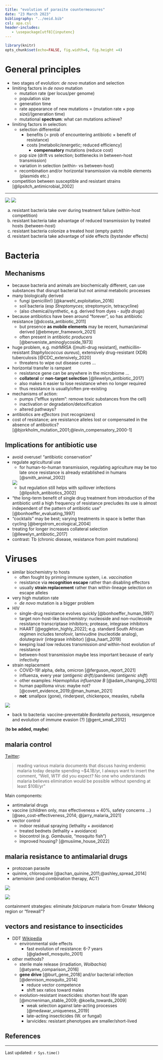 ---
title: "evolution of parasite countermeasures"
date: "23 March 2023"
bibliography: "../eeid.bib"
csl: apa.csl
header-includes:
   - \usepackage[utf8]{inputenc}
---

```{r setup, include = FALSE}
library(knitr)
opts_chunk$set(echo=FALSE, fig.width=6, fig.height =4)
```

# General principles

- two stages of evolution: *de novo* mutation and selection
- limiting factors in *de novo* mutation
    - mutation rate (per locus/per genome)
	- population size
	- generation time
	- rate appearance of new mutations = (mutation rate × pop size)/(generation time)
	- mutational **spectrum**: what can mutations achieve?
- limiting factors in selection:
    - selection differential
	    - benefits (= prob of encountering antibiotic × benefit of resistance)
	    - costs [metabolic/energetic; reduced efficiency]
		    - **compensatory** mutations (reduce cost)
	- pop size (drift vs selection; bottlenecks in between-host transmission)
	- variation in selection (within- vs between-host)
	- recombination and/or horizontal transmission via mobile elements (plasmids etc.)
- competition between susceptible and resistant strains [@lipsitch_antimicrobial_2002]

____________________________   _______________________________
![](pix/lipsitch_samore.png)   ![](pix/lipsitch_samore_2.png)


a. resistant bacteria take over during treatment failure (within-host competition)
b. resistant bacteria take advantage of reduced transmission by treated hosts (between-host)
c. resistant bacteria colonize a treated host (empty patch)
d. resistant bacteria take advantage of side effects (bystander effects)

# Bacteria 

## Mechanisms

- because bacteria and animals are biochemically different, can use substances that disrupt bacterial but not animal metabolic processes
- many biologically derived
  - fungi (penicillin!) [@karwehl_exploitation_2016]
  - soil bacteria (esp *Streptomyces*; streptomycin, tetracycline)
  - (also chemical/synthetic, e.g. derived from dyes - *sulfa drugs*)
- because antibiotics have been around "forever", so has antibiotic resistance [@dcosta_antibiotic_2011]
   - but presence **as mobile elements** may be recent, human/animal derived [@ebmeyer_framework_2021]
   - often present in antibiotic *producers* [@benveniste_aminoglycoside_1973]
- huge problem, e.g. mdrMRSA ([multi-drug resistant], methicillin-resistant *Staphylococcus aureus*), extensively drug-resistant (XDR) tuberculosis [@CDC_extensively_2020]
   - threatens to wipe out disease cures ...
- horizontal transfer is rampant
   - resistance gene can be anywhere in the microbiome ...
   - **collateral** or **non-target selection** [@llewelyn_antibiotic_2017]
   - also makes it easier to lose resistance when no longer required
   - thus resistance is usually/often pre-existing
- mechanisms of action:
    - pumps ("efflux system": remove toxic substances from the cell)
	- inactivation or degradation/detoxification
	- altered pathways?

- antibiotics are *effectors* (not recognizers)
- cost of resistance; are resistance alleles lost or compensated in the absence of antibiotics? [@bjorkholm_mutation_2001;@levin_compensatory_2000-1]

## Implications for antibiotic use

- avoid overuse! "antibiotic conservation"
- regulate agricultural use
    - for human-to-human transmission, regulating agriculture may be too late once resistance is already established in humans  [@smith_animal_2002]

    ![](pix/smith_ar.png)
	- but regulation still helps with spillover infections [@lipsitch_antibiotics_2002]
- "the long-term benefit of single drug treatment from introduction of the antibiotic until a high frequency of resistance precludes its use is almost independent of the pattern of antibiotic use" [@bonhoeffer_evaluating_1997]
- "cocktails" may be best; varying treatments in space is better than cycling [@bergstrom_ecological_2004]
- treating for longer increases collateral selection [@llewelyn_antibiotic_2017]
- contrast: Tb (chronic disease, resistance from point mutations)

# Viruses

- similar biochemistry to hosts
   - often fought by priming immune system, i.e. *vaccination*
   - resistance via **recognition escape** rather than disabling effectors
   - usually **strain replacement** rather than within-lineage selection on escape alleles
- very high mutation rate
   - *de novo* mutation is a bigger problem
- HIV
   - single-drug resistance evolves quickly [@bonhoeffer_human_1997]
   - target non-host-like biochemistry: nucleoside and non-nucleoside resistance transcriptase inhibitors; protease, integrase inhibitors
   - HAART [@eggleton_highly_2022]; e.g. standard South African regimen includes tenofovir, lamivudine (nucleotide analog), dolutegravir (integrase inhibitor) [@sa_haart_2019]
   - keeping load low reduces transmission *and* within-host evolution of resistance
   - between-host transmission maybe less important because of early infectivity
- strain replacement
   - COVID-19! alpha, delta, omicron [@ferguson_report_2021]
   - influenza, every year (*antigenic drift*)/pandemic (*antigenic shift*)
   - other examples: *Haemophilus influenzae B* [@adam_changing_2010]
   - human papilloma virus: maybe not? [@covert_evidence_2019;@man_human_2021]
   - **not**: smallpox (gone), rinderpest, chickenpox, measles, rubella 
   
![](pix/twostrain_SIR.png)

- back to bacteria: vaccine-preventable *Bordetella pertussis*, resurgence and evolution of immune evasion (?) [@gent_small_2012]

(**to be added, maybe**)

## malaria control

[Twitter](https://twitter.com/ProfDavidLSmith/status/1504110201875562504):

> reading various malaria documents that discuss having endemic malaria today despite spending ~$4.1B/yr, I always want to insert the comment, "Well, WTF did you expect? No one who understands malaria believes elimination would be possible without spending at least $10B/yr"

Main components:

- antimalarial drugs
- vaccine (children only, max effectiveness $\approx$ 40%, safety concerns ...) [@seo_cost-effectiveness_2014; @jarry_malaria_2021]
- vector control
	- indoor residual spraying (lethality + avoidance)
	- treated bednets (lethality + avoidance)
    - biocontrol (e.g. *Gambusia*, "mosquito fish")
    - improved housing? [@musiime_house_2022]
	
## malaria resistance to antimalarial drugs

- protozoan parasite
- quinine, chloroquine [@achan_quinine_2011;@ashley_spread_2014]
- artemisinin (and combination therapy, ACT)

![](pix/artemisinin.png)

![](pix/artemisinin_resistance.png)

containment strategies: eliminate *falciparum* malaria from Greater Mekong region or "firewall"?

## vectors and resistance to insecticides

- DDT [Wikipedia](https://en.wikipedia.org/wiki/DDT#Mosquito_resistance)
   - environmental side effects
	 - fast evolution of resistance: 6-7 years [@gladwell_mosquito_2001]
- other methods?
   - sterile male release (irradiation, *Wolbachia*) [@atyame_comparison_2016]
   - **gene drive** [@burt_gene_2018] and/or bacterial infection [@dennison_mosquito_2014]
        - reduce vector competence
		- shift sex ratios toward males
   - evolution-resistant insecticides: shorten host life span [@mcmeniman_stable_2009; @koella_towards_2009]
        - weak selection against late-acting processes [@medawar_uniqueness_2019]
        - late-acting insecticides (W. or fungal)
		- larvicides: resistant phenotypes are smaller/short-lived

##  References
 
::: {#refs}
:::

---

Last updated: `r Sys.time()`
	


